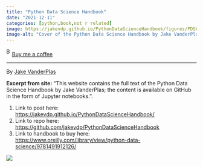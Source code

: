 ```yaml
---
title: "Python Data Science Handbook"
date: "2021-12-11"
categories: [python,book,not r related]
image: https://jakevdp.github.io/PythonDataScienceHandbook/figures/PDSH-cover.png
image-alt: "Cover of the Python Data Science Handbook by Jake VanderPlas, featuring a black and white illustration of a lizard above the title, with a red background block and Jupyter logo."
---
```


<link href="https://fonts.googleapis.com/css?family=Cookie" rel="stylesheet"><a class="bmc-button" target="_blank" href="https://www.buymeacoffee.com/JoscelinRocha">![Buy me a coffee](https://cdn.buymeacoffee.com/buttons/bmc-new-btn-logo.svg){alt="Buy me a coffee" width="15" height="21"}Buy me a coffee</a>

------------------------------------------------------------------------

By [Jake VanderPlas](https://jakevdp.github.io/PythonDataScienceHandbook/)

**Excerpt from site:** "This website contains the full text of the Python Data Science Handbook by Jake VanderPlas; the content is available on GitHub in the form of Jupyter notebooks.".

1.  Link to post here: <https://jakevdp.github.io/PythonDataScienceHandbook/>
2.  Link to repo here: <https://github.com/jakevdp/PythonDataScienceHandbook>
3.  Link to handbook to buy here: <https://www.oreilly.com/library/view/python-data-science/9781491912126/>

![](https://jakevdp.github.io/PythonDataScienceHandbook/figures/PDSH-cover.png){fig-alt="Cover of the Python Data Science Handbook by Jake VanderPlas, featuring a black and white illustration of a lizard above the title, with a red background block and Jupyter logo."}
